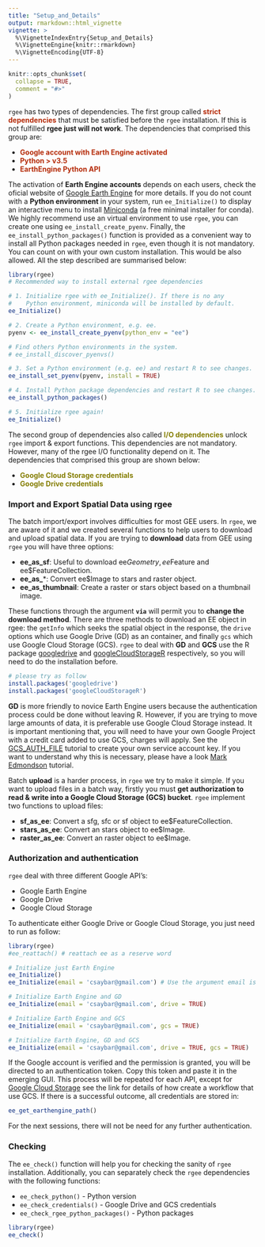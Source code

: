 ```yaml
---
title: "Setup_and_Details"
output: rmarkdown::html_vignette
vignette: >
  %\VignetteIndexEntry{Setup_and_Details}
  %\VignetteEngine{knitr::rmarkdown}
  %\VignetteEncoding{UTF-8}
---
```


```r
knitr::opts_chunk$set(
  collapse = TRUE,
  comment = "#>"
)
```


`rgee` has two types of dependencies. The first group called <span style="color:#b52b09">**strict dependencies**</span> that must be satisfied 
before the `rgee` installation. If this is not fulfilled 
**rgee just will not work**. The dependencies that comprised this group are:

- <span style="color:#b52b09"><b>
    Google account with Earth Engine activated
  </b></span>
- <span style="color:#b52b09"><b>
    Python > v3.5
  </b></span>
- <span style="color:#b52b09"><b>
    EarthEngine Python API
  </b></span>

The activation of **Earth Engine accounts** depends on each users, check
the oficial website of [Google Earth Engine](https://earthengine.google.com/) 
for more details. If you do not count with a **Python environment** in 
your system, run `ee_Initialize()` to display an interactive menu to install [Miniconda](https://docs.conda.io/en/latest/miniconda.html) (a free minimal 
installer for conda). We highly recommend use an virtual environment to use
`rgee`, you can create one using `ee_install_create_pyenv`. Finally, the
`ee_install_python_packages()` function is provided as a convenient way to
install all Python packages needed in `rgee`, even though it is not mandatory. 
You can count on with your own custom installation. This would be also allowed.
All the step described are summarised below:

```r
library(rgee)
# Recommended way to install external rgee dependencies 

# 1. Initialize rgee with ee_Initialize(). If there is no any
#    Python environment, miniconda will be installed by default.
ee_Initialize()

# 2. Create a Python environment, e.g. ee.
pyenv <- ee_install_create_pyenv(python_env = "ee")

# Find others Python environments in the system.
# ee_install_discover_pyenvs()

# 3. Set a Python environment (e.g. ee) and restart R to see changes.
ee_install_set_pyenv(pyenv, install = TRUE)

# 4. Install Python package dependencies and restart R to see changes.
ee_install_python_packages()

# 5. Initialize rgee again!
ee_Initialize()
```


The second group of dependencies also called 
<span style="color:#857e04"><b>I/O dependencies</b></span> unlock `rgee` 
import & export functions. This dependencies are not mandatory. However, many
of the rgee I/O functionality depend on it. The dependencies that comprised this
group are shown below:

- <span style="color:#857e04">**Google Cloud Storage credentials**</span>
- <span style="color:#857e04">**Google Drive credentials**</span>

### Import and Export Spatial Data using rgee

The batch import/export involves difficulties for most GEE users. In `rgee`, we are aware of it and we created several functions to help users to download and upload spatial data. If you are trying to **download** data from GEE using `rgee` you will have three options:

- **ee_as_sf**: Useful to download ee$Geometry, ee$Feature and ee$FeatureCollection.
- **ee_as_***: Convert ee$Image to stars and raster object.
- **ee_as_thumbnail**: Create a raster or stars object based on a thumbnail image.

These functions through the argument **`via`** will permit you to **change the download method**. There are three methods to download an EE object in rgee: the `getInfo` which seeks the spatial object in the response, the `drive` options which use Google Drive (GD) as an container, and finally `gcs`  which use Google Cloud Storage (GCS). `rgee` to deal with **GD** and **GCS** use the R package [googledrive](https://googledrive.tidyverse.org/) and  [googleCloudStorageR](http://code.markedmondson.me/googleCloudStorageR/) respectively, so you will need to do the installation before.

```r
# please try as follow
install.packages('googledrive')
install.packages('googleCloudStorageR')
```

**GD** is more friendly to novice Earth Engine users because the authentication process could be done without leaving R. However, if you are trying to move large amounts of data, it is preferable use Google Cloud Storage instead. It is important mentioning that, you will need to have your own Google Project with a credit card added to use GCS, charges will apply. See the [GCS_AUTH_FILE](http://code.markedmondson.me/googleCloudStorageR/articles/googleCloudStorageR.html) tutorial to create your own service account key. If you want to understand why this is necessary, please have a look [Mark Edmondson](http://code.markedmondson.me/googleCloudStorageR/articles/googleCloudStorageR.html) tutorial.

Batch **upload** is a harder process, in `rgee` we try to make it simple. If you want to upload files in a batch way, firstly you must **get authorization to read & write into a Google Cloud Storage (GCS) bucket**. `rgee` implement two functions to upload files:

- **sf_as_ee**: Convert a sfg, sfc or sf object to ee$FeatureCollection.
- **stars_as_ee**: Convert an stars object to ee$Image.
- **raster_as_ee**: Convert an raster object to ee$Image.

### Authorization and authentication

`rgee` deal with three different Google API's:

- Google Earth Engine
- Google Drive
- Google Cloud Storage

To authenticate either Google Drive or Google Cloud Storage, you just need to run as follow:

```r
library(rgee)
#ee_reattach() # reattach ee as a reserve word

# Initialize just Earth Engine
ee_Initialize()
ee_Initialize(email = 'csaybar@gmail.com') # Use the argument email is not mandatory

# Initialize Earth Engine and GD
ee_Initialize(email = 'csaybar@gmail.com', drive = TRUE)

# Initialize Earth Engine and GCS
ee_Initialize(email = 'csaybar@gmail.com', gcs = TRUE)

# Initialize Earth Engine, GD and GCS
ee_Initialize(email = 'csaybar@gmail.com', drive = TRUE, gcs = TRUE)
```

If the Google account is verified and the permission is granted, you will be directed to an authentication token. Copy this token and paste it in the emerging GUI. This process will be repeated for each API, except for [Google Cloud Storage](http://code.markedmondson.me/googleCloudStorageR/articles/googleCloudStorageR.html) see the link for details of how create a workflow that use GCS. If there is a successful outcome, all credentials are stored in:

```r
ee_get_earthengine_path()
```

For the next sessions, there will not be need for any further authentication.

### Checking

The `ee_check()` function will help you for checking the sanity of `rgee` installation. Additionally, you can separately check the `rgee` dependencies with the following functions:

- `ee_check_python()` - Python version
- `ee_check_credentials()` - Google Drive and GCS credentials
- `ee_check_rgee_python_packages()` - Python packages

```r
library(rgee)
ee_check()
```
